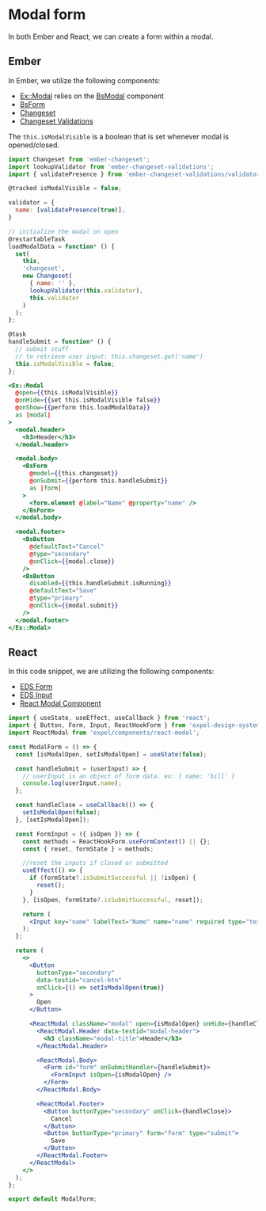 # Modal form

In both Ember and React, we can create a form within a modal.

## Ember 

In Ember, we utilize the following components:
- [Ex::Modal](https://github.com/expel-io/ember-ui/blob/develop/app/components/ex/modal/template.hbs) relies on the [BsModal](https://www.ember-bootstrap.com/components/modal) component
- [BsForm](https://www.ember-bootstrap.com/components/forms)
- [Changeset](https://www.npmjs.com/package/ember-changeset/v/0.10.4)
- [Changeset Validations](https://github.com/adopted-ember-addons/ember-changeset-validations)

The `this.isModalVisible` is a boolean that is set whenever modal is opened/closed.
```js
import Changeset from 'ember-changeset';
import lookupValidator from 'ember-changeset-validations';
import { validatePresence } from 'ember-changeset-validations/validators';

@tracked isModalVisible = false;

validator = {
  name: [validatePresence(true)],
}

// initialize the modal on open
@restartableTask
loadModalData = function* () {
  set(
    this,
    'changeset',
    new Changeset(
      { name: '' },
      lookupValidator(this.validator),
      this.validator
    )
  );
};

@task
handleSubmit = function* () {
  // submit stuff
  // to retrieve user input: this.changeset.get('name')
  this.isModalVisible = false;
};
```

```hbs
<Ex::Modal
  @open={{this.isModalVisible}}
  @onHide={{set this.isModalVisible false}}
  @onShow={{perform this.loadModalData}}
  as |modal|
>
  <modal.header>
    <h3>Header</h3>
  </modal.header>

  <modal.body>
    <BsForm
      @model={{this.changeset}}
      @onSubmit={{perform this.handleSubmit}}
      as |form|
    >
      <form.element @label="Name" @property="name" />
    </BsForm>
  </modal.body>

  <modal.footer>
    <BsButton
      @defaultText="Cancel"
      @type="secondary"
      @onClick={{modal.close}}
    />
    <BsButton
      disabled={{this.handleSubmit.isRunning}}
      @defaultText="Save"
      @type="primary"
      @onClick={{modal.submit}}
    />
  </modal.footer>
</Ex::Modal>
```

## React

In this code snippet, we are utilizing the following components:
- [EDS Form](https://storage.googleapis.com/staging-public-storybook-design-system/index.html?path=/docs/eds-form--docs) 
- [EDS Input](https://storage.googleapis.com/staging-public-storybook-design-system/index.html?path=/docs/eds-input--docs)
- [React Modal Component](https://github.com/expel-io/ember-ui/blob/develop/app/components/react-modal/index.jsx)

```jsx
import { useState, useEffect, useCallback } from 'react';
import { Button, Form, Input, ReactHookForm } from 'expel-design-system';
import ReactModal from 'expel/components/react-modal';

const ModalForm = () => {
  const [isModalOpen, setIsModalOpen] = useState(false);

  const handleSubmit = (userInput) => {
    // userInput is an object of form data. ex: { name: 'bill' }
    console.log(userInput.name);
  };

  const handleClose = useCallback(() => {
    setIsModalOpen(false);
  }, [setIsModalOpen]);

  const FormInput = ({ isOpen }) => {
    const methods = ReactHookForm.useFormContext() || {};
    const { reset, formState } = methods;

    //reset the inputs if closed or submitted
    useEffect(() => {
      if (formState?.isSubmitSuccessful || !isOpen) {
        reset();
      }
    }, [isOpen, formState?.isSubmitSuccessful, reset]);

    return (
      <Input key="name" labelText="Name" name="name" required type="text" />
    );
  };

  return (
    <>
      <Button
        buttonType="secondary"
        data-testid="cancel-btn"
        onClick={() => setIsModalOpen(true)}
      >
        Open
      </Button>

      <ReactModal className="modal" open={isModalOpen} onHide={handleClose}>
        <ReactModal.Header data-testid="modal-header">
          <h3 className="modal-title">Header</h3>
        </ReactModal.Header>

        <ReactModal.Body>
          <Form id="form" onSubmitHandler={handleSubmit}>
            <FormInput isOpen={isModalOpen} />
          </Form>
        </ReactModal.Body>

        <ReactModal.Footer>
          <Button buttonType="secondary" onClick={handleClose}>
            Cancel
          </Button>
          <Button buttonType="primary" form="form" type="submit">
            Save
          </Button>
        </ReactModal.Footer>
      </ReactModal>
    </>
  );
};

export default ModalForm;

```